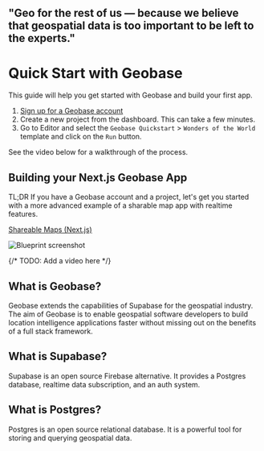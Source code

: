 

<h2 style={{ textAlign: 'center', fontSize: '2rem', fontWeight: 'normal', marginTop: '2rem', marginBottom: '2rem', 
fontStyle: 'italic'
}}>
"Geo for the rest of us — because we believe that geospatial data is too important to be left to the experts."
</h2>

# Quick Start with Geobase

This guide will help you get started with Geobase and build your first app.

1. [Sign up for a Geobase account](https://geobase.app)
2. Create a new project from the dashboard. This can take a few minutes.
3. Go to Editor and select the `Geobase Quickstart` > `Wonders of the World` template and click on the `Run` button.

See the video below for a walkthrough of the process.


<YouTubeEmbed videoId="xUyjP2qxtto?si=lBZ7rD5oYn9F5ipx" />


## Building your Next.js Geobase App

TL;DR If you have a Geobase account and a project, let's get you started with a more advanced example of a sharable map app with realtime features.

[Shareable Maps (Next.js)](/blueprints/shareable-maps-nextjs)

![Blueprint screenshot](https://d2w9rnfcy7mm78.cloudfront.net/30795995/original_8458f9231ab89f561872e67e4f51e84f.png?1726704188?bc=0)

{/* TODO: Add a video here */}

## What is Geobase?

Geobase extends the capabilities of Supabase for the geospatial industry. The aim of Geobase is to enable geospatial software developers to build location intelligence applications faster without missing out on the benefits of a full stack framework.


## What is Supabase?

Supabase is an open source Firebase alternative. It provides a Postgres database, realtime data subscription, and an auth system.

## What is Postgres?

Postgres is an open source relational database. It is a powerful tool for storing and querying geospatial data.
